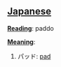 == [[Japanese]] ==                                          

'''[[Reading]]''': paddo

'''[[Meaning]]''':
# パッド: [[pad]]